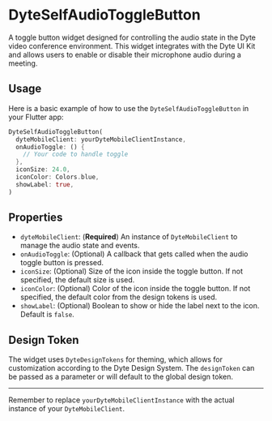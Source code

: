 # DyteSelfAudioToggleButton

A toggle button widget designed for controlling the audio state in the Dyte video conference environment. This widget integrates with the Dyte UI Kit and allows users to enable or disable their microphone audio during a meeting.

## Usage

Here is a basic example of how to use the `DyteSelfAudioToggleButton` in your Flutter app:

```dart
DyteSelfAudioToggleButton(
  dyteMobileClient: yourDyteMobileClientInstance,
  onAudioToggle: () {
    // Your code to handle toggle
  },
  iconSize: 24.0,
  iconColor: Colors.blue,
  showLabel: true,
)
```

## Properties

- `dyteMobileClient`: (**Required**) An instance of `DyteMobileClient` to manage the audio state and events.
- `onAudioToggle`: (Optional) A callback that gets called when the audio toggle button is pressed.
- `iconSize`: (Optional) Size of the icon inside the toggle button. If not specified, the default size is used.
- `iconColor`: (Optional) Color of the icon inside the toggle button. If not specified, the default color from the design tokens is used.
- `showLabel`: (Optional) Boolean to show or hide the label next to the icon. Default is `false`.

## Design Token

The widget uses `DyteDesignTokens` for theming, which allows for customization according to the Dyte Design System. The `designToken` can be passed as a parameter or will default to the global design token.

---

Remember to replace `yourDyteMobileClientInstance` with the actual instance of your `DyteMobileClient`.

